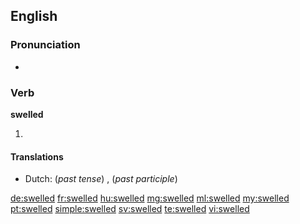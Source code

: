 ==English==

===Pronunciation===
* {{IPA|/ˈswɛld/}}

===Verb===
'''swelled'''

# {{past of|swell}}

====Translations====
{{trans-top|Simple past tense and past participle of swell}}
* Dutch: (''past tense'') {{t+|nl|zwol}}, {{t+|nl|zwollen}} (''past participle'') {{t+|nl|gezwollen}}
{{trans-mid}}
{{trans-bottom}}

[[de:swelled]]
[[fr:swelled]]
[[hu:swelled]]
[[mg:swelled]]
[[ml:swelled]]
[[my:swelled]]
[[pt:swelled]]
[[simple:swelled]]
[[sv:swelled]]
[[te:swelled]]
[[vi:swelled]]